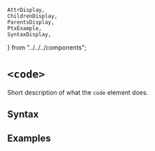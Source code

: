     AttrDisplay,
    ChildrenDisplay,
    ParentsDisplay,
    PtxExample,
    SyntaxDisplay,
} from "../../../components";

# `<code>`

Short description of what the `code` element does.

## Syntax

<SyntaxDisplay name="code" />

## Examples

    